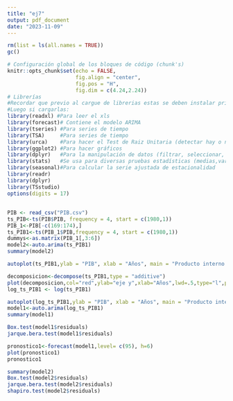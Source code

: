 ```yaml
---
title: "ej7"
output: pdf_document
date: "2023-11-09"
---
```


```r

rm(list = ls(all.names = TRUE))
gc()

# Configuración global de los bloques de código (chunk's)
knitr::opts_chunk$set(echo = FALSE,
                      fig.align = "center",
                      fig.pos = "H", 
                      fig.dim = c(4.24,2.24))
# Librerías      
#Recordar que previo al cargue de librerias estas se deben instalar primero.
#Luego si cargarlas:
library(readxl) #Para leer el xls
library(forecast)# Contiene el modelo ARIMA
library(tseries) #Para series de tiempo
library(TSA)     #Para series de tiempo
library(urca)    #Para hacer el Test de Raiz Unitaria (detectar hay o no estacionariedad)
library(ggplot2) #Para hacer gráficos
library(dplyr)   #Para la manipulación de datos (filtrar, seleccionar, agregar, transformar)
library(stats)   #Se usa para diversas pruebas estadísticas (medias,varianza, arima,etc)
library(seasonal)#Para calcular la serie ajustada de estacionalidad
library(readr)
library(dplyr)
library(TSstudio)
options(digits = 17)
```

## 

```r
PIB <- read_csv("PIB.csv")
ts_PIB<-ts(PIB$PIB, frequency = 4, start = c(1980,1))
PIB_1<-PIB[-c(169:174),]
ts_PIB1<-ts(PIB_1$PIB,frequency = 4, start = c(1980,1))
dummys<-as.matrix(PIB_1[,3:6])
model2<-auto.arima(ts_PIB1)
summary(model2)
```

```r
autoplot(ts_PIB1,ylab = "PIB", xlab = "Años", main = "Producto interno bruto trimestral en México (1980-2021)")
```

```r
decomposicion<-decompose(ts_PIB1,type = "additive")
plot(decomposicion,col="red",ylab="eje y",xlab="Años",lwd=.5,type="l",pch=5)
log_ts_PIB1 <- log(ts_PIB1)
```

```r
autoplot(log_ts_PIB1,ylab = "PIB", xlab = "Años", main = "Producto interno bruto trimestral en México (1980-2021) con transformacion logaritmica")
model1<-auto.arima(log_ts_PIB1)
summary(model1)

```

```r
Box.test(model1$residuals)
jarque.bera.test(model1$residuals)
```

```r
pronostico1<-forecast(model1,level= c(95), h=6)
plot(pronostico1)
pronostico1
```

```r
summary(model2)
Box.test(model2$residuals)
jarque.bera.test(model2$residuals)
shapiro.test(model2$residuals)
```
